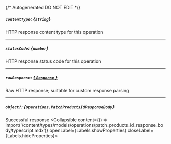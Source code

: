 {/* Autogenerated DO NOT EDIT  */}

##### `contentType`: *{`string`}*
HTTP response content type for this operation

---
##### `statusCode`: *{`number`}*
HTTP response status code for this operation

---
##### `rawResponse`: [*{ `Response` }*](https://developer.mozilla.org/en-US/docs/Web/API/Response)
Raw HTTP response; suitable for custom response parsing

---
##### `object?`: *{`operations.PatchProductsIdResponseBody`}*
Successful response
<Collapsible content={() => import('/content/types/models/operations/patch_products_id_response_body/typescript.mdx')} openLabel={Labels.showProperties} closeLabel={Labels.hideProperties}>
</Collapsible>


